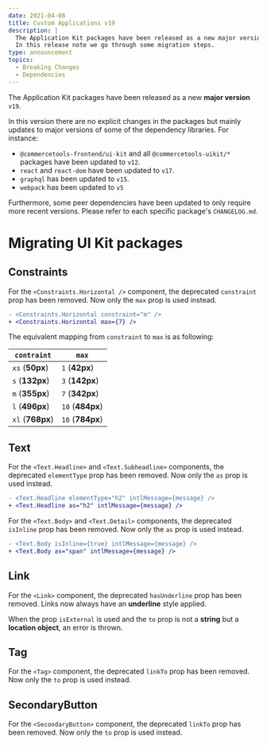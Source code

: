 ```yaml
---
date: 2021-04-08
title: Custom Applications v19
description: |
  The Application Kit packages have been released as a new major version v19.\
  In this release note we go through some migration steps.
type: announcement
topics:
  - Breaking Changes
  - Dependencies
---
```


The Application Kit packages have been released as a new **major version** `v19`.

In this version there are no explicit changes in the packages but mainly updates to major versions of some of the dependency libraries. For instance:

- `@commercetools-frontend/ui-kit` and all `@commercetools-uikit/*` packages have been updated to `v12`.
- `react` and `react-dom` have been updated to `v17`.
- `graphql` has been updated to `v15`.
- `webpack` has been updated to `v5`

Furthermore, some peer dependencies have been updated to only require more recent versions. Please refer to each specific package's `CHANGELOG.md`.

<!--more-->

# Migrating UI Kit packages

## Constraints

For the `<Constraints.Horizontal />` component, the deprecated `constraint` prop has been removed. Now only the `max` prop is used instead.

```diff
- <Constraints.Horizontal constraint="m" />
+ <Constraints.Horizontal max={7} />
```

The equivalent mapping from `constraint` to `max` is as following:

| `contraint` | `max` |
| --- | --- |
| `xs` (**50px**) | `1` (**42px**)  |
| `s` (**132px**) | `3` (**142px**)  |
| `m` (**355px**) | `7` (**342px**)  |
| `l` (**496px**) | `10` (**484px**)  |
| `xl` (**768px**) | `16` (**784px**)  |

## Text

For the `<Text.Headline>` and `<Text.Subheadline>` components, the deprecated `elementType` prop has been removed. Now only the `as` prop is used instead.

```diff
- <Text.Headline elementType="h2" intlMessage={message} />
+ <Text.Headline as="h2" intlMessage={message} />
```

For the `<Text.Body>` and `<Text.Detail>` components, the deprecated `isInline` prop has been removed. Now only the `as` prop is used instead.

```diff
- <Text.Body isInline={true} intlMessage={message} />
+ <Text.Body as="span" intlMessage={message} />
```

## Link

For the `<Link>` component, the deprecated `hasUnderline` prop has been removed. Links now always have an **underline** style applied.

When the prop `isExternal` is used and the `to` prop is not a **string** but a **location object**, an error is thrown.

## Tag

For the `<Tag>` component, the deprecated `linkTo` prop has been removed. Now only the `to` prop is used instead.

## SecondaryButton

For the `<SecondaryButton>` component, the deprecated `linkTo` prop has been removed. Now only the `to` prop is used instead.
